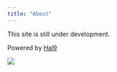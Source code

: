 ```yaml
---
title: "About"
---
```


This site is still under development.

Powered by [Hal9](https://hal9.com/)

![](https://hal9.com/svgs/Hal9LogoLight.svg)
